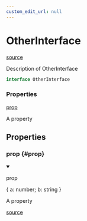 ```yaml
---
custom_edit_url: null
---
```


# OtherInterface
<div className="doc-side">
<div className="doc-main-source">

[source](https://github.com/naver/typedoc-to-mdx/blob/0200f05/dummy-project/interface/OtherInterface.ts#L5)

</div>
</div>

<div className="doc-subtitle">

Description of OtherInterface

</div>

```ts
interface OtherInterface
```

<div className="doc-summary doc-properties">
<h3 className="doc-summary-title">Properties</h3>
<div className="doc-summary-item">
<div className="doc-summary-name"><a href="#prop">prop</a></div>
<div className="doc-summary-desc">

A property

</div>
</div>
</div>

## Properties

<div className="doc-header-hidden">

### prop {#prop}

</div>

<div className="doc-entry">

<details open className="doc-property">

<summary className="doc-member">

<span className="doc-name">prop</span>

<span className="doc-type">

{&nbsp;a:&nbsp;number;&nbsp;b:&nbsp;string&nbsp;}

</span>

</summary>

<div className="doc-desc">

A property

</div>

</details>

<div className="doc-source">

[source](https://github.com/naver/typedoc-to-mdx/blob/0200f05/dummy-project/interface/OtherInterface.ts#L10)

</div>

</div>